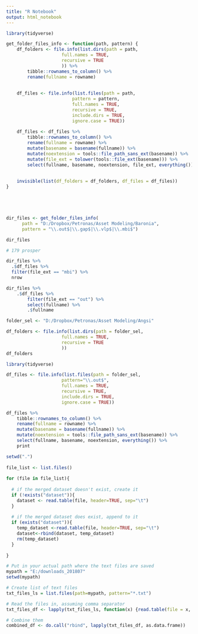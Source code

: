 ```yaml
---
title: "R Notebook"
output: html_notebook
---
```


```r
library(tidyverse)

get_folder_files_info <- function(path, pattern) {
    df_folders <- file.info(list.dirs(path = path,
                     full.names = TRUE,
                     recursive = TRUE
                     )) %>% 
        tibble::rownames_to_column() %>% 
        rename(fullname = rowname)
        
    
    df_files <- file.info(list.files(path = path, 
                         pattern = pattern, 
                         full.names = TRUE,
                         recursive = TRUE,
                         include.dirs = TRUE,
                         ignore.case = TRUE))
    
    df_files <- df_files %>% 
        tibble::rownames_to_column() %>% 
        rename(fullname = rowname) %>% 
        mutate(basename = basename(fullname)) %>% 
        mutate(noextension = tools::file_path_sans_ext(basename)) %>% 
        mutate(file_ext = tolower(tools::file_ext(basename))) %>% 
        select(fullname, basename, noextension, file_ext, everything())
    
    
    invisible(list(df_folders = df_folders, df_files = df_files))
}





dir_files <- get_folder_files_info(
      path = "D:/Dropbox/Petronas/Asset Modeling/Baronia", 
      pattern = "\\.out$|\\.gap$|\\.vlp$|\\.mbi$")

dir_files

# 179 prosper
```


```r
dir_files %>% 
  .$df_files %>% 
  filter(file_ext == "mbi") %>% 
  nrow
```


```r
dir_files %>% 
    .$df_files %>% 
        filter(file_ext == "out") %>% 
        select(fullname) %>% 
        .$fullname

```


```r

folder_sel <- "D:/Dropbox/Petronas/Asset Modeling/Angsi"

df_folders <- file.info(list.dirs(path = folder_sel,
                     full.names = TRUE,
                     recursive = TRUE
                     ))
df_folders
```



```r
library(tidyverse)

df_files <- file.info(list.files(path = folder_sel, 
                     pattern="\\.out$", 
                     full.names = TRUE,
                     recursive = TRUE,
                     include.dirs = TRUE,
                     ignore.case = TRUE))

df_files %>% 
    tibble::rownames_to_column() %>% 
    rename(fullname = rowname) %>% 
    mutate(basename = basename(fullname)) %>% 
    mutate(noextension = tools::file_path_sans_ext(basename)) %>% 
    select(fullname, basename, noextension, everything()) %>% 
    print
```


```r
setwd(".")
 
file_list <- list.files()
 
for (file in file_list){
       
  # if the merged dataset doesn't exist, create it
  if (!exists("dataset")){
    dataset <- read.table(file, header=TRUE, sep="\t")
  }
   
  # if the merged dataset does exist, append to it
  if (exists("dataset")){
    temp_dataset <-read.table(file, header=TRUE, sep="\t")
    dataset<-rbind(dataset, temp_dataset)
    rm(temp_dataset)
  }
 
}
```

```r
# Put in your actual path where the text files are saved
mypath = "E:/downloads_201807"
setwd(mypath)

# Create list of text files
txt_files_ls = list.files(path=mypath, pattern="*.txt") 

# Read the files in, assuming comma separator
txt_files_df <- lapply(txt_files_ls, function(x) {read.table(file = x, header = T, sep =",")})

# Combine them
combined_df <- do.call("rbind", lapply(txt_files_df, as.data.frame)) 
```

